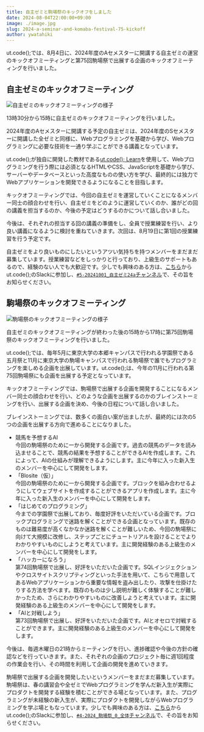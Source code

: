 ```yaml
---
title: 自主ゼミと駒場祭のキックオフをしました
date: 2024-08-04T22:00:00+09:00
image: ./image.jpg
slug: 2024-a-seminar-and-komaba-festival-75-kickoff
author: ywatahiki
---
```


ut.code();では、8月4日に、2024年度のAセメスターに開講する自主ゼミの運営のキックオフミーティングと第75回駒場祭で出展する企画のキックオフミーティングを行いました。

## 自主ゼミのキックオフミーティング

![自主ゼミのキックオフミーティングの様子](./seminar.jpg)

13時30分から15時に自主ゼミのキックオフミーティングを行いました。

2024年度のAセメスターに開講する予定の自主ゼミは、2024年度のSセメスターに開講した全ゼミと同様に、Webプログラミングを基礎から学び、Webプログラミングに必要な技術を一通り学ぶことができる講義となっています。

ut.code();が独自に開発した教材である[ut.code(); Learn](https://learn.utcode.net/)を使用して、Webプログラミングを行う際には必須となるHTMLやCSS、JavaScriptを基礎から学び、サーバーやデータベースといった高度なものの使い方を学び、最終的には独力でWebアプリケーションを開発できるようになることを目指します。

キックオフミーティングでは、今回の自主ゼミを運営していくことになるメンバー同士の顔合わせを行い、自主ゼミをどのように運営していくのか、誰がどの回の講義を担当するのか、今後の予定はどうするのかについて話し合いました。

今後は、それぞれの担当する回の講義の準備をし、全員で授業練習を行い、より良い講義になるように検討を重ねていきます。次回は、8月19日に第1回の授業練習を行う予定です。

自主ゼミをより良いものにしたいというアツい気持ちを持つメンバーをまだまだ募集しています。授業練習などをしっかりと行っており、上級生のサポートもあるので、経験のない人でも大歓迎です。少しでも興味のある方は、[こちら](/join)からut.code();のSlackに参加し、[`#5-20241001_自主ゼミ24a`チャンネル](https://utcode.slack.com/archives/C076ZJTTJ2D)で、その旨をお知らせください。

## 駒場祭のキックオフミーティング

![駒場祭のキックオフミーティングの様子](./komaba-festival.jpg)

自主ゼミのキックオフミーティングが終わった後の15時から17時に第75回駒場祭のキックオフミーティングを行いました。

ut.code();では、毎年5月に東京大学の本郷キャンパスで行われる学園祭である五月祭と11月に東京大学の駒場キャンパスで行われる駒場祭で誰でもプログラミングを楽しめる企画を出展しています。ut.code();は、今年の11月に行われる第75回駒場祭にも企画を出展する予定となっています。

キックオフミーティングでは、駒場祭で出展する企画を開発することになるメンバー同士の顔合わせを行い、どのような企画を出展するのかのブレインストーミングを行い、出展する企画を決め、今後の日程について話し合いました。

ブレインストーミングでは、数多くの面白い案が出ましたが、最終的には次の5つの企画を出展する方向で進めることになりました。

- 競馬を予想するAI  
   今回の駒場祭のために一から開発する企画です。過去の競馬のデータを読み込ませることで、競馬の結果を予想することができるAIを作成します。これによって、AIの仕組みが理解できるようにします。主に今年に入った新入生のメンバーを中心にして開発をします。
- 「Blosite（仮）」  
   今回の駒場祭のために一から開発する企画です。ブロックを組み合わせるようにしてウェブサイトを作成することができるアプリを作成します。主に今年に入った新入生のメンバーを中心にして開発をします。
- 「はじめてのプログラミング」  
   今までの学園祭で出展しており、毎度好評をいただいている企画です。ブロックプログラミングで迷路を解くことができる企画となっています。既存のものは難易度が高くなかなか迷路を解くことが難しいため、今回の駒場祭に向けて大規模に改修し、ステップごとにチュートリアルを設けることでよりわかりやすいものにしようと考えています。主に開発経験のある上級生のメンバーを中心にして開発をします。
- 「ハッカーになろう」  
   第74回駒場祭で出展し、好評をいただいた企画です。SQLインジェクションやクロスサイトスクリプティングといった手法を用いて、こちらで用意してあるWebアプリケーションから重要な情報を盗み出したり、攻撃を仕掛けたりする方法を学べます。既存のものは少し説明が難しく体験することが難しかったため、さらにわかりやすいものに改善しようと考えています。主に開発経験のある上級生のメンバーを中心にして開発をします。
- 「AIと対戦しよう」  
   第73回駒場祭で出展し、好評をいただいた企画です。AIとオセロで対戦することができます。主に開発経験のある上級生のメンバーを中心にして開発をします。

今後は、毎週木曜日の21時からミーティングを行い、進捗確認や今後の方針の確認などを行っていきます。また、それぞれの企画のプロジェクト毎に週1回程度の作業会を行い、その時間を利用して企画の開発を進めていきます。

駒場祭で出展する企画を開発したいというメンバーをまだまだ募集しています。駒場祭は、春の講習会や全ゼミでWebプログラミングを学んだ新入生が実際にプロダクトを開発する経験を積むことができる場となっています。また、プログラミングが未経験の新入生が、実際にプロダクトを開発しながらWebプログラミングを学ぶ場ともなっています。少しでも興味のある方は、[こちら](/join)からut.code();のSlackに参加し、[`#4-2024_駒場祭_0_全体`チャンネル](https://utcode.slack.com/archives/C0778FJRJG3)で、その旨をお知らせください。

